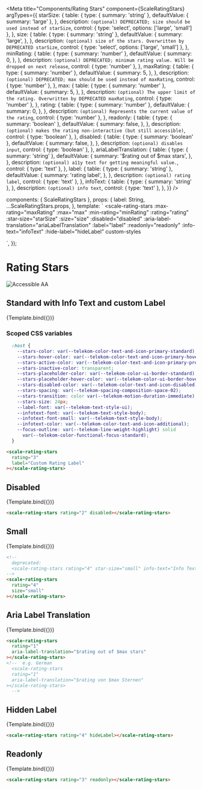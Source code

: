 
<Meta
  title="Components/Rating Stars"
  component={ScaleRatingStars}
  argTypes={{
    starSize: {
      table: {
        type: { summary: 'string' },
        defaultValue: { summary: 'large' },
      },
      description: `(optional) DEPRECATED; size should be used instead of starSize`,
      control: { type: 'select', options: ['large', 'small'] },
    },
    size: {
      table: {
        type: { summary: 'string' },
        defaultValue: {
          summary: 'large',
        },
      },
      description: `(optional) size of the stars. Overwritten by DEPRECATED starSize`,
      control: { type: 'select', options: ['large', 'small'] },
    },
    minRating: {
      table: {
        type: { summary: 'number' },
        defaultValue: {
          summary: 0,
        },
      },
      description: `(optional) DEPRECATED; minimum rating value. Will be dropped on next release`,
      control: { type: 'number' },
    },
    maxRating: {
      table: {
        type: { summary: 'number' },
        defaultValue: {
          summary: 5,
        },
      },
      description: `(optional) DEPRECATED; max should be used instead of maxRating`,
      control: { type: 'number' },
    },
    max: {
      table: {
        type: { summary: 'number' },
        defaultValue: {
          summary: 5,
        },
      },
      description: `(optional) The upper limit of the rating. Overwritten by DEPRECATED maxRating`,
      control: { type: 'number' },
    },
    rating: {
      table: {
        type: { summary: 'number' },
        defaultValue: {
          summary: 0,
        },
      },
      description: `(optional) Represents the current value of the rating`,
      control: { type: 'number' },
    },
    readonly: {
      table: {
        type: { summary: 'boolean' },
        defaultValue: {
          summary: false,
        },
      },
      description: `(optional) makes the rating non-interactive (but still accessible)`,
      control: { type: 'boolean' },
    },
    disabled: {
      table: {
        type: { summary: 'boolean' },
        defaultValue: {
          summary: false,
        },
      },
      description: `(optional) disables input`,
      control: { type: 'boolean' },
    },
    ariaLabelTranslation: {
      table: {
        type: { summary: 'string' },
        defaultValue: {
          summary: '$rating out of $max stars',
        },
      },
      description: `(optional) a11y text for getting meaningful value.`,
      control: { type: 'text' },
    },
    label: {
      table: {
        type: { summary: 'string' },
        defaultValue: {
          summary: 'rating label',
        },
      },
      description: `(optional) rating label`,
      control: { type: 'text' },
    },
    infoText: {
      table: {
        type: { summary: 'string' },
      },
      description: `(optional) info text`,
      control: { type: 'text' },
    },
  }}
/>

  components: { ScaleRatingStars },
  props: {
    label: String,
    ...ScaleRatingStars.props,
  },
  template: `
  <scale-rating-stars
    :max-rating="maxRating"
    :max="max"
    :min-rating="minRating"
    :rating="rating"
    :star-size="starSize"
    :size="size"
    :disabled="disabled"
    :aria-label-translation="ariaLabelTranslation"
    :label="label"
    :readonly="readonly"
    :info-text="infoText"
    :hide-label="hideLabel"
    custom-styles
  >
  </scale-rating-stars>
    `,
});

<div
  style={{
    display: 'inline-flex',
    alignItems: 'center',
    justifyContent: 'space-between',
    width: '100%',
  }}
>
  <h1>Rating Stars</h1>
  <img src="assets/aa.png" alt="Accessible AA" />
</div>

## Standard with Info Text and custom Label

<Canvas withSource="none">
  <Story
    name="Info Text and custom Label"
    args={{
      rating: 3,
      label: 'Custom Rating Label',
    }}
  >
    {Template.bind({})}
  </Story>
</Canvas>

<ArgsTable story="Info Text and custom Label" />

### Scoped CSS variables

```css
  :host {
    --stars-color: var(--telekom-color-text-and-icon-primary-standard);
    --stars-hover-color: var(--telekom-color-text-and-icon-primary-hovered);
    --stars-active-color: var(--telekom-color-text-and-icon-primary-pressed);
    --stars-inactive-color: transparent;
    --stars-placeholder-color: var(--telekom-color-ui-border-standard);
    --stars-placeholder-hover-color: var(--telekom-color-ui-border-hovered);
    --stars-disabled-color: var(--telekom-color-text-and-icon-disabled);
    --stars-spacing: var(--telekom-spacing-composition-space-02);
    --stars-transition: color var(--telekom-motion-duration-immediate);
    --stars-size: 24px;
    --label-font: var(--telekom-text-style-ui);
    --infotext-font: var(--telekom-text-style-body);
    --infotext-font-small: var(--telekom-text-style-body);
    --infotext-color: var(--telekom-color-text-and-icon-additional);
    --focus-outline: var(--telekom-line-weight-highlight) solid
      var(--telekom-color-functional-focus-standard);
  }
```

```html
<scale-rating-stars
  rating="3"
  label="Custom Rating Label"
></scale-rating-stars>
```

## Disabled

<Canvas withSource="none">
  <Story
    name="Disabled"
    args={{
      disabled: true,
      rating: 2,
    }}
  >
    {Template.bind({})}
  </Story>
</Canvas>

```html
<scale-rating-stars rating="2" disabled></scale-rating-stars>
```

## Small

<Canvas withSource="none">
  <Story
    name="Small"
    args={{
      rating: 4,
      size: 'small',
    }}
  >
    {Template.bind({})}
  </Story>
</Canvas>

```html
<!--
  deprecated:
  <scale-rating-stars rating="4" star-size="small" info-text="Info Text"></scale-rating-stars>
-->
<scale-rating-stars
  rating="4"
  size="small"
></scale-rating-stars>
```

## Aria Label Translation

<Canvas withSource="none">
  <Story
    name="Aria Label Translation"
    args={{
      rating: 1,
      ariaLabelTranslation: '$rating out of $maxRating stars',
    }}
  >
    {Template.bind({})}
  </Story>
</Canvas>

```html
<scale-rating-stars
  rating="1"
  aria-label-translation="$rating out of $max stars"
></scale-rating-stars>
<!--  e.g. German
  <scale-rating-stars
  rating="1"
  aria-label-translation="$rating von $max Sternen"
></scale-rating-stars>
  -->
```

## Hidden Label

<Canvas withSource="none">
  <Story
    name="Hidden Label"
    args={{
      rating: 4,
      hideLabel: true,
    }}
  >
    {Template.bind({})}
  </Story>
</Canvas>

```html
<scale-rating-stars rating="4" hideLabel></scale-rating-stars>
```

## Readonly

<Canvas withSource="none">
  <Story
    name="Readonly"
    args={{
      rating: 3,
      readonly: true,
    }}
  >
    {Template.bind({})}
  </Story>
</Canvas>

```html
<scale-rating-stars rating="3" readonly></scale-rating-stars>
```
